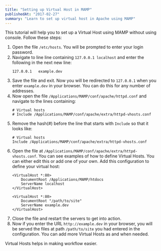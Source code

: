 ```yaml
---
title: "Setting up Virtual Host in MAMP"
publishedAt: "2017-02-27"
summary: "Learn to set up virtual host in Apache using MAMP"
---
```


This tutorial will help you to set up a Virtual Host using MAMP without using console. Follow these steps:

1. Open the file `/etc/hosts`. You will be prompted to enter your login password.
2. Navigate to line line containing `127.0.0.1 localhost` and enter the following in the next new line:
    ```text
    127.0.0.1   example.dev
    ```
3. Save the file and exit. Now you will be redirected to `127.0.0.1` when you enter `example.dev` in your browser. 
You can do this for any number of addresses. 
4. Now open the file `/Applications/MAMP/conf/apache/httpd.conf` and navigate to the lines containing:
    ```apacheconf
    # Virtual hosts
    # Include /Applications/MAMP/conf/apache/extra/httpd-vhosts.conf
    ```
5. Remove the hash(#) before the line that starts with `Include` so that it looks like:
    ```apacheconf
    # Virtual hosts
    Include /Applications/MAMP/conf/apache/extra/httpd-vhosts.conf
    ```
6. Open the file at `/Applications/MAMP/conf/apache/extra/httpd-vhosts.conf`. 
    You can see examples of how to define Virtual Hosts. You can either edit this or add one of your own. 
    Add this configuration to define your virtual host:
    ```apacheconf
    <VirtualHost *:80>
        DocumentRoot /Applications/MAMP/htdocs
        ServerName localhost
    </VirtualHost>
    
    <VirtualHost *:80>
        DocumentRoot "/path/to/site"
        ServerName example.dev
    </VirtualHost>
    ```
7. Close the file and restart the servers to get into action.
8. Now if you enter the URL `http://example.dev` in your browser, 
you will be served the files at path `/path/to/site` you had entered in the configuration. 
You can add more Virtual Hosts as and when needed.

Virtual Hosts helps in making workflow easier.

